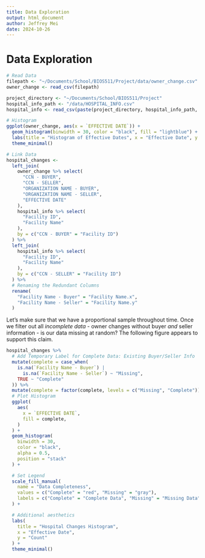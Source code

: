 ```yaml
---
title: Data Exploration
output: html_document
author: Jeffrey Mei
date: 2024-10-26
---
```


# Data Exploration

```R
# Read Data
filepath <- "~/Documents/School/BIOS511/Project/data/owner_change.csv"
owner_change <- read_csv(filepath)

project_directory <- "~/Documents/School/BIOS511/Project"
hospital_info_path <- "/data/HOSPITAL_INFO.csv"
hospital_info <- read_csv(paste(project_directory, hospital_info_path, sep = ""))
```

```R
# Histogram
ggplot(owner_change, aes(x = `EFFECTIVE DATE`)) +
  geom_histogram(binwidth = 30, color = "black", fill = "lightblue") +
  labs(title = "Histogram of Effective Dates", x = "Effective Date", y = "Count") +
  theme_minimal()
```

```R
# Link Data
hospital_changes <-
  left_join(
    owner_change %>% select(
      "CCN - BUYER",
      "CCN - SELLER",
      "ORGANIZATION NAME - BUYER",
      "ORGANIZATION NAME - SELLER",
      "EFFECTIVE DATE"
    ),
    hospital_info %>% select(
      "Facility ID",
      "Facility Name"
    ),
    by = c("CCN - BUYER" = "Facility ID")
  ) %>%
  left_join(
    hospital_info %>% select(
      "Facility ID",
      "Facility Name"
    ),
    by = c("CCN - SELLER" = "Facility ID")
  ) %>%
  # Renaming the Redundant Columns
  rename(
    "Facility Name - Buyer" = "Facility Name.x",
    "Facility Name - Seller" = "Facility Name.y"
  )
```

Let's make sure that we have a proportional sample throughout time. Once we filter out all _incomplete data_ - owner changes without buyer _and_ seller information - is our data missing at random? The following figure appears to support this claim. 

```R
hospital_changes %>%
  # Add Temporary Label for Complete Data: Existing Buyer/Seller Info
  mutate(complete = case_when(
    is.na(`Facility Name - Buyer`) |
      is.na(`Facility Name - Seller`) ~ "Missing",
    TRUE ~ "Complete"
  )) %>%
  mutate(complete = factor(complete, levels = c("Missing", "Complete"))) %>%
  # Plot Histogram
  ggplot(
    aes(
      x = `EFFECTIVE DATE`,
      fill = complete,
    )
  ) +
  geom_histogram(
    binwidth = 30,
    color = "black",
    alpha = 0.5,
    position = "stack"
  ) +

  # Set Legend
  scale_fill_manual(
    name = "Data Completeness",
    values = c("Complete" = "red", "Missing" = "gray"),
    labels = c("Complete" = "Complete Data", "Missing" = "Missing Data")
  ) +

  # Additional aesthetics
  labs(
    title = "Hospital Changes Histogram",
    x = "Effective Date",
    y = "Count"
  ) +
  theme_minimal()
```



